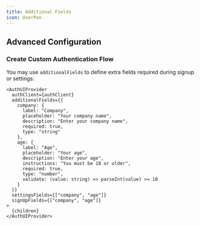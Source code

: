 ```yaml
---
title: Additional Fields
icon: UserPen
---
```


## Advanced Configuration

### Create Custom Authentication Flow

You may use `additionalFields` to define extra fields required during signup or settings:

```tsx
<AuthUIProvider
  authClient={authClient}
  additionalFields={{
    company: {
      label: "Company",
      placeholder: "Your company name",
      description: "Enter your company name",
      required: true,
      type: "string"
    },
    age: {
      label: "Age",
      placeholder: "Your age",
      description: "Enter your age",
      instructions: "You must be 18 or older",
      required: true,
      type: "number",
      validate: (value: string) => parseInt(value) >= 18
    }
  }}
  settingsFields={["company", "age"]}
  signUpFields={["company", "age"]}
>
  {children}
</AuthUIProvider>
```
